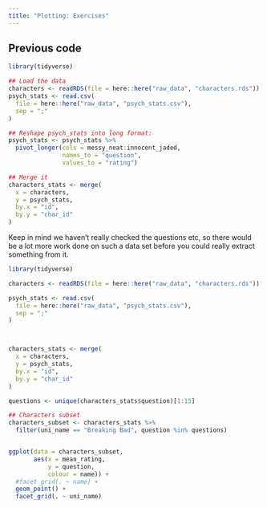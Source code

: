```yaml
---
title: "Plotting: Exercises"
---
```



::: {.callout-caution icon="false" collapse="true"}
## Previous code
```r
library(tidyverse)

## Load the data
characters <- readRDS(file = here::here("raw_data", "characters.rds"))
psych_stats <- read.csv(
  file = here::here("raw_data", "psych_stats.csv"),
  sep = ";"
)

## Reshape psych_stats into long format:
psych_stats <- psych_stats %>%
  pivot_longer(cols = messy_neat:innocent_jaded, 
               names_to = "question", 
               values_to = "rating")

## Merge it
characters_stats <- merge(
  x = characters,
  y = psych_stats,
  by.x = "id", 
  by.y = "char_id"
)
```
:::



Keep in mind we haven't really checked the questions etc, so there would be a lot more work done on such a data set before you could really extract something from it.

```r
library(tidyverse)

characters <- readRDS(file = here::here("raw_data", "characters.rds"))

psych_stats <- read.csv(
  file = here::here("raw_data", "psych_stats.csv"),
  sep = ";"
)



characters_stats <- merge(
  x = characters,
  y = psych_stats,
  by.x = "id", 
  by.y = "char_id"
)

questions <- unique(characters_stats$question)[1:15]

## Characters subset
characters_subset <- characters_stats %>% 
  filter(uni_name == "Breaking Bad", question %in% questions)


ggplot(data = characters_subset, 
       aes(x = mean_rating, 
           y = question,
           colour = name)) +
  #facet_grid(. ~ name) +
  geom_point() +
  facet_grid(. ~ uni_name)

```
